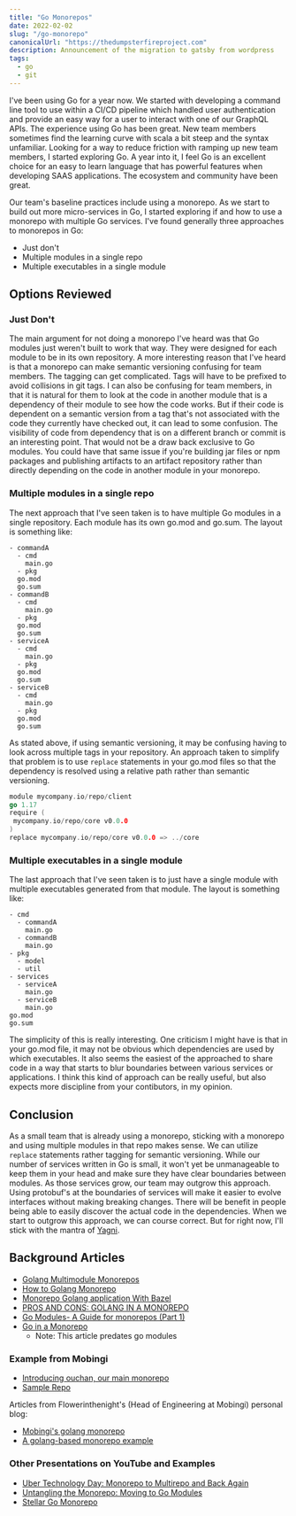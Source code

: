 ```yaml
---
title: "Go Monorepos"
date: 2022-02-02
slug: "/go-monorepo"
canonicalUrl: "https://thedumpsterfireproject.com"
description: Announcement of the migration to gatsby from wordpress
tags:
  - go
  - git
---
```

I've been using Go for a year now. We started with developing a command line tool to use within a CI/CD pipeline
which handled user authentication and provide an easy way for a user to interact with one of our GraphQL APIs.
The experience using Go has been great. New team members sometimes find the learning curve with scala a bit steep
and the syntax unfamiliar. Looking for a way to reduce friction with ramping up new team members, I started exploring Go.
A year into it, I feel Go is an excellent choice for an easy to learn language that has powerful features when developing
SAAS applications. The ecosystem and community have been great.

Our team's baseline practices include using a monorepo. As we start to build out more micro-services in Go, I started
exploring if and how to use a monorepo with multiple Go services. I've found generally three approaches to monorepos in Go:
* Just don't
* Multiple modules in a single repo
* Multiple executables in a single module

## Options Reviewed

### Just Don't
The main argument for not doing a monorepo I've heard was that Go modules just weren't built to work that way. They
were designed for each module to be in its own repository.  A more interesting reason that I've heard is that a
monorepo can make semantic versioning confusing for team members. The tagging can get complicated. Tags will have to
be prefixed to avoid collisions in git tags. I can also be confusing for team members, in that it is natural for them
to look at the code in another module that is a dependency of their module to see how the code works. But if their code
is dependent on a semantic version from a tag that's not associated with the code they currently have checked out, it
can lead to some confusion. The visibility of code from dependency that is on a different branch or commit is an interesting
point. That would not be a draw back exclusive to Go modules. You could have that same issue if you're building jar files or npm packages
and publishing artifacts to an artifact repository rather than directly depending on the code in another module in your
monorepo.

### Multiple modules in a single repo
The next approach that I've seen taken is to have multiple Go modules in a single repository. Each module has its own go.mod and go.sum.
The layout is something like:
```text
- commandA
  - cmd
    main.go
  - pkg
  go.mod
  go.sum
- commandB
  - cmd
    main.go
  - pkg
  go.mod
  go.sum
- serviceA
  - cmd
    main.go
  - pkg
  go.mod
  go.sum
- serviceB
  - cmd
    main.go
  - pkg
  go.mod
  go.sum
```
As stated above, if using semantic versioning, it may be confusing having to look across multiple tags in your
repository. An approach taken to simplify that problem is to use `replace` statements in your go.mod files so that
the dependency is resolved using a relative path rather than semantic versioning.
```go
module mycompany.io/repo/client
go 1.17
require (
 mycompany.io/repo/core v0.0.0
)
replace mycompany.io/repo/core v0.0.0 => ../core
```

### Multiple executables in a single module
The last approach that I've seen taken is to just have a single module with multiple executables generated from that
module. The layout is something like:
```text
- cmd
  - commandA
    main.go
  - commandB
    main.go
- pkg
  - model
  - util
- services
  - serviceA
    main.go
  - serviceB
    main.go
go.mod
go.sum
```
The simplicity of this is really interesting. One criticism I might have is that in your go.mod file, it may not be
obvious which dependencies are used by which executables. It also seems the easiest of the approached to share code
in a way that starts to blur boundaries between various services or applications. I think this kind of approach can
be really useful, but also expects more discipline from your contibutors, in my opinion.

## Conclusion
As a small team that is already using a monorepo, sticking with a monorepo and using multiple modules in that repo makes sense.
We can utilize `replace` statements rather tagging for semantic versioning. While our number of services written in Go is small,
it won't yet be unmanageable to keep them in your head and make sure they have clear boundaries between modules. As
those services grow, our team may outgrow this approach. Using protobuf's at the boundaries of services will make it easier to evolve
interfaces without making breaking changes. There will be benefit in people being able to easily discover the actual
code in the dependencies. When we start to outgrow this approach, we can course correct. But for right now, I'll stick with
the mantra of [Yagni](https://www.martinfowler.com/bliki/Yagni.html).

## Background Articles
* [Golang Multimodule Monorepos](https://irilivibi.medium.com/golang-multimodule-monorepo-tutorial-3f5cf10e9b9a)
* [How to Golang Monorepo](https://medium.com/goc0de/how-to-golang-monorepo-4f62320a01fd)
* [Monorepo Golang application With Bazel](https://hardyantz.medium.com/getting-started-monorepo-golang-application-with-bazel-370ed1069b4f)
* [PROS AND CONS: GOLANG IN A MONOREPO](https://pliutau.com/pros_and_cons_golang_in_monorepo/)
* [Go Modules- A Guide for monorepos (Part 1)](https://engineering.grab.com/go-module-a-guide-for-monorepos-part-1)
* [Go in a Monorepo](https://blog.gopheracademy.com/advent-2015/go-in-a-monorepo/)
  * Note: This article predates go modules

### Example from Mobingi
* [Introducing ouchan, our main monorepo](https://tech.mobingi.com/2018/09/25/ouchan-monorepo.html)
* [Sample Repo](https://github.com/flowerinthenight/golang-monorepo)

Articles from Flowerinthenight's (Head of Engineering at Mobingi) personal blog:
* [Mobingi's golang monorepo](https://flowerinthenight.com/blog/2018/09/25/ouchan-monorepo)
* [A golang-based monorepo example](https://flowerinthenight.com/blog/2018/02/06/golang-monorepo)

### Other Presentations on YouTube and Examples
* [Uber Technology Day: Monorepo to Multirepo and Back Again](https://youtu.be/lV8-1S28ycM)
* [Untangling the Monorepo: Moving to Go Modules](https://youtu.be/OxxnE2Fi3a4)
* [Stellar Go Monorepo](https://github.com/stellar/go)